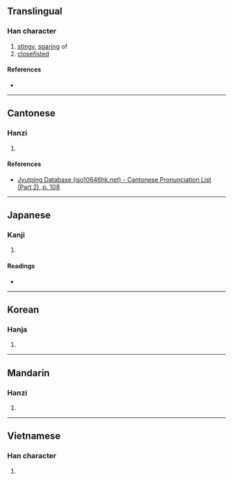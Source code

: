 {{character info/new}}
{{also|吝}}
==Translingual==

===Han character===
{{Han char|rn=61|rad=心|as=07|sn=10|four=|canj=PYKR|ids=⿰忄吝}}

# [[stingy]], [[sparing]] of
# [[closefisted]]

====References====
* {{Han ref|kx=0386.410|dkj=10640|hdz=42306.120|uh=608B|ud=24715}}

----

==Cantonese==

===Hanzi===
{{yue-hanzi|jyut=[[leon6]]|y=leun6}}

# {{defn|lang=yue|sort=心07}}

====References====
* [http://www.iso10646hk.net/jp/document/download.jsp Jyutping Database (iso10646hk.net) - Cantonese Pronunciation List (Part 2), p. 108]

----

==Japanese==

===Kanji===
{{ja-kanji|grade=|rs=心07}}

# {{defn|lang=ja|sort=心07}}

====Readings====
* {{ja-readings|on=[[りん]] (rin)|kun=[[やぶさか]] (yabusaka), [[ねたむ]] (netamu)}}

----

==Korean==

===Hanja===
{{ko-hanja|hangeul=[[린]]>[[인]]|eumhun=|rv=rin>in|mr=rin>in|y=lin>in}}

# {{defn|lang=ko|sort=心07}}

----

==Mandarin==

===Hanzi===
{{cmn-hanzi|pin=[[lìn]] ([[lin4]])|wg=lin<sup>4</sup>}}

# {{defn|lang=cmn|sort=心07}}

----

==Vietnamese==

===Han character===
{{vi-readings|rs=心07|hanviet=lẫn}}

# {{defn|lang=vi|sort=心07}}